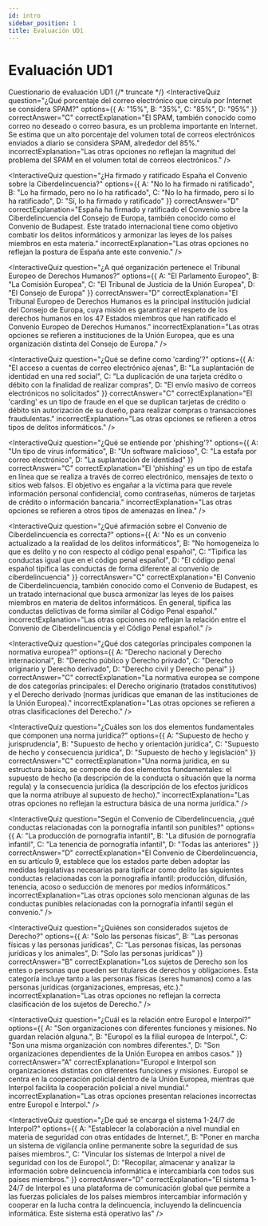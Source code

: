 ```yaml
---
id: intro
sidebar_position: 1
title: Evaluación UD1
---
```


# Evaluación UD1

Cuestionario de evaluación UD1
{/* truncate */}
<InteractiveQuiz 
 question="¿Qué porcentaje del correo electrónico que circula por Internet se considera SPAM?" 
 options={{
  A: "15%",
  B: "35%",
  C: "85%",
  D: "95%"
 }} 
 correctAnswer="C" 
 correctExplanation="El SPAM, también conocido como correo no deseado o correo basura, es un problema importante en Internet. Se estima que un alto porcentaje del volumen total de correos electrónicos enviados a diario se considera SPAM, alrededor del 85%." 
 incorrectExplanation="Las otras opciones no reflejan la magnitud del problema del SPAM en el volumen total de correos electrónicos."
/> 

<InteractiveQuiz 
 question="¿Ha firmado y ratificado España el Convenio sobre la Ciberdelincuencia?" 
 options={{
  A: "No lo ha firmado ni ratificado",
  B: "Lo ha firmado, pero no lo ha ratificado",
  C: "No lo ha firmado, pero sí lo ha ratificado",
  D: "Sí, lo ha firmado y ratificado"
 }} 
 correctAnswer="D" 
 correctExplanation="España ha firmado y ratificado el Convenio sobre la Ciberdelincuencia del Consejo de Europa, también conocido como el Convenio de Budapest. Este tratado internacional tiene como objetivo combatir los delitos informáticos y armonizar las leyes de los países miembros en esta materia." 
 incorrectExplanation="Las otras opciones no reflejan la postura de España ante este convenio."
/> 

<InteractiveQuiz 
 question="¿A qué organización pertenece el Tribunal Europeo de Derechos Humanos?" 
 options={{
  A: "El Parlamento Europeo",
  B: "La Comisión Europea",
  C: "El Tribunal de Justicia de la Unión Europea",
  D: "El Consejo de Europa"
 }} 
 correctAnswer="D" 
 correctExplanation="El Tribunal Europeo de Derechos Humanos es la principal institución judicial del Consejo de Europa, cuya misión es garantizar el respeto de los derechos humanos en los 47 Estados miembros que han ratificado el Convenio Europeo de Derechos Humanos." 
 incorrectExplanation="Las otras opciones se refieren a instituciones de la Unión Europea, que es una organización distinta del Consejo de Europa."
/> 

<InteractiveQuiz 
 question="¿Qué se define como 'carding'?" 
 options={{
  A: "El acceso a cuentas de correo electrónico ajenas",
  B: "La suplantación de identidad en una red social",
  C: "La duplicación de una tarjeta crédito o débito con la finalidad de realizar compras",
  D: "El envío masivo de correos electrónicos no solicitados"
 }} 
 correctAnswer="C" 
 correctExplanation="El 'carding' es un tipo de fraude en el que se duplican tarjetas de crédito o débito sin autorización de su dueño, para realizar compras o transacciones fraudulentas." 
 incorrectExplanation="Las otras opciones se refieren a otros tipos de delitos informáticos."
/> 

<InteractiveQuiz 
 question="¿Qué se entiende por 'phishing'?" 
 options={{
  A: "Un tipo de virus informático",
  B: "Un software malicioso",
  C: "La estafa por correo electrónico",
  D: "La suplantación de identidad"
 }} 
 correctAnswer="C" 
 correctExplanation="El 'phishing' es un tipo de estafa en línea que se realiza a través de correo electrónico, mensajes de texto o sitios web falsos. El objetivo es engañar a la víctima para que revele información personal confidencial, como contraseñas, números de tarjetas de crédito o información bancaria." 
 incorrectExplanation="Las otras opciones se refieren a otros tipos de amenazas en línea."
/> 

<InteractiveQuiz 
 question="¿Qué afirmación sobre el Convenio de Ciberdelincuencia es correcta?" 
 options={{
  A: "No es un convenio actualizado a la realidad de los delitos informáticos",
  B: "No homogeneiza lo que es delito y no con respecto al código penal español",
  C: "Tipifica las conductas igual que en el código penal español",
  D: "El código penal español tipifica las conductas de forma diferente al convenio de ciberdelincuencia"
 }} 
 correctAnswer="C" 
 correctExplanation="El Convenio de Ciberdelincuencia, también conocido como el Convenio de Budapest, es un tratado internacional que busca armonizar las leyes de los países miembros en materia de delitos informáticos. En general, tipifica las conductas delictivas de forma similar al Código Penal español." 
 incorrectExplanation="Las otras opciones no reflejan la relación entre el Convenio de Ciberdelincuencia y el Código Penal español."
/> 

<InteractiveQuiz 
 question="¿Qué dos categorías principales componen la normativa europea?" 
 options={{
  A: "Derecho nacional y Derecho internacional",
  B: "Derecho público y Derecho privado",
  C: "Derecho originario y Derecho derivado",
  D: "Derecho civil y Derecho penal"
 }} 
 correctAnswer="C" 
 correctExplanation="La normativa europea se compone de dos categorías principales: el Derecho originario (tratados constitutivos) y el Derecho derivado (normas jurídicas que emanan de las instituciones de la Unión Europea)." 
 incorrectExplanation="Las otras opciones se refieren a otras clasificaciones del Derecho."
/> 

<InteractiveQuiz 
 question="¿Cuáles son los dos elementos fundamentales que componen una norma jurídica?" 
 options={{
  A: "Supuesto de hecho y jurisprudencia",
  B: "Supuesto de hecho y orientación jurídica",
  C: "Supuesto de hecho y consecuencia jurídica",
  D: "Supuesto de hecho y legislación"
 }} 
 correctAnswer="C" 
 correctExplanation="Una norma jurídica, en su estructura básica, se compone de dos elementos fundamentales: el supuesto de hecho (la descripción de la conducta o situación que la norma regula) y la consecuencia jurídica (la descripción de los efectos jurídicos que la norma atribuye al supuesto de hecho)." 
 incorrectExplanation="Las otras opciones no reflejan la estructura básica de una norma jurídica."
/> 

<InteractiveQuiz 
 question="Según el Convenio de Ciberdelincuencia, ¿qué conductas relacionadas con la pornografía infantil son punibles?" 
 options={{
  A: "La producción de pornografía infantil",
  B: "La difusión de pornografía infantil",
  C: "La tenencia de pornografía infantil",
  D: "Todas las anteriores"
 }} 
 correctAnswer="D" 
 correctExplanation="El Convenio de Ciberdelincuencia, en su artículo 9, establece que los estados parte deben adoptar las medidas legislativas necesarias para tipificar como delito las siguientes conductas relacionadas con la pornografía infantil: producción, difusión, tenencia, acoso o seducción de menores por medios informáticos." 
 incorrectExplanation="Las otras opciones solo mencionan algunas de las conductas punibles relacionadas con la pornografía infantil según el convenio."
/> 

<InteractiveQuiz 
 question="¿Quiénes son considerados sujetos de Derecho?" 
 options={{
  A: "Solo las personas físicas",
  B: "Las personas físicas y las personas jurídicas",
  C: "Las personas físicas, las personas jurídicas y los animales",
  D: "Solo las personas jurídicas"
 }} 
 correctAnswer="B" 
 correctExplanation="Los sujetos de Derecho son los entes o personas que pueden ser titulares de derechos y obligaciones. Esta categoría incluye tanto a las personas físicas (seres humanos) como a las personas jurídicas (organizaciones, empresas, etc.)." 
 incorrectExplanation="Las otras opciones no reflejan la correcta clasificación de los sujetos de Derecho."
/> 

<InteractiveQuiz 
 question="¿Cuál es la relación entre Europol e Interpol?" 
 options={{
  A: "Son organizaciones con diferentes funciones y misiones. No guardan relación alguna.",
  B: "Europol es la filial europea de Interpol.",
  C: "Son una misma organización con nombres diferentes.",
  D: "Son organizaciones dependientes de la Unión Europea en ambos casos."
 }} 
 correctAnswer="A" 
 correctExplanation="Europol e Interpol son organizaciones distintas con diferentes funciones y misiones. Europol se centra en la cooperación policial dentro de la Unión Europea, mientras que Interpol facilita la cooperación policial a nivel mundial." 
 incorrectExplanation="Las otras opciones presentan relaciones incorrectas entre Europol e Interpol."
/> 

<InteractiveQuiz 
 question="¿De qué se encarga el sistema 1-24/7 de Interpol?" 
 options={{
  A: "Establecer la colaboración a nivel mundial en materia de seguridad con otras entidades de Internet.",
  B: "Poner en marcha un sistema de vigilancia online permanente sobre la seguridad de sus países miembros.",
  C: "Vincular los sistemas de Interpol a nivel de seguridad con los de Europol.",
  D: "Recopilar, almacenar y analizar la información sobre delincuencia informática e intercambiarla con todos sus países miembros."
 }} 
 correctAnswer="D" 
 correctExplanation="El sistema 1-24/7 de Interpol es una plataforma de comunicación global que permite a las fuerzas policiales de los países miembros intercambiar información y cooperar en la lucha contra la delincuencia, incluyendo la delincuencia informática. Este sistema está operativo las"
 /> 